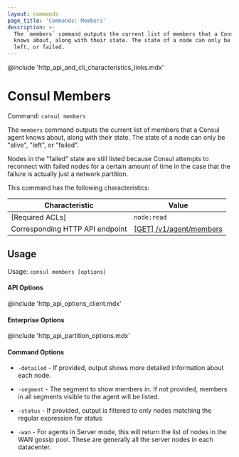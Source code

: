 ```yaml
---
layout: commands
page_title: 'Commands: Members'
description: >-
  The `members` command outputs the current list of members that a Consul agent
  knows about, along with their state. The state of a node can only be alive,
  left, or failed.
---
```


@include 'http_api_and_cli_characteristics_links.mdx'

# Consul Members

Command: `consul members`

The `members` command outputs the current list of members that a Consul
agent knows about, along with their state. The state of a node can only
be "alive", "left", or "failed".

Nodes in the "failed" state are still listed because Consul attempts to
reconnect with failed nodes for a certain amount of time in the case
that the failure is actually just a network partition.

This command has the following characteristics:

| Characteristic | Value |
| -------------- | ----- |
| [Required ACLs] | `node:read` |
| Corresponding HTTP API endpoint | [\[GET\] /v1/agent/members](/api-docs/agent#list-members) |

## Usage

Usage: `consul members [options]`

#### API Options

@include 'http_api_options_client.mdx'

#### Enterprise Options

@include 'http_api_partition_options.mdx'

#### Command Options

- `-detailed` - If provided, output shows more detailed information
  about each node.

- `-segment` <EnterpriseAlert inline /> - The segment to show members in. If not provided, members
  in all segments visible to the agent will be listed.

- `-status` - If provided, output is filtered to only nodes matching
  the regular expression for status

- `-wan` - For agents in Server mode, this will return the list of nodes
  in the WAN gossip pool. These are generally all the server nodes in
  each datacenter.
